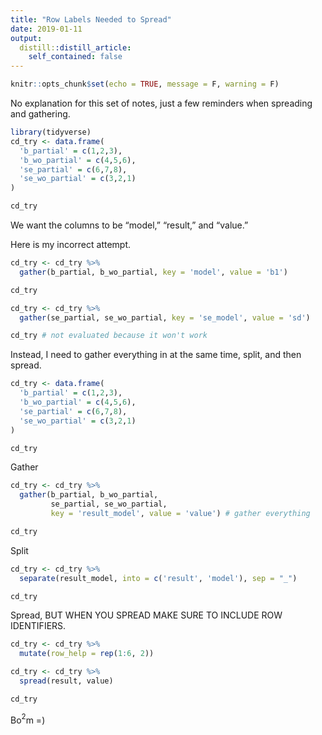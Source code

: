 ```yaml
---
title: "Row Labels Needed to Spread"
date: 2019-01-11
output:
  distill::distill_article:
    self_contained: false
---
```


```r
knitr::opts_chunk$set(echo = TRUE, message = F, warning = F)
```

No explanation for this set of notes, just a few reminders when spreading and gathering.

```r
library(tidyverse)
cd_try <- data.frame(
  'b_partial' = c(1,2,3),
  'b_wo_partial' = c(4,5,6),
  'se_partial' = c(6,7,8),
  'se_wo_partial' = c(3,2,1)
)

cd_try

```

We want the columns to be "model," "result," and "value."

Here is my incorrect attempt.

```r
cd_try <- cd_try %>%
  gather(b_partial, b_wo_partial, key = 'model', value = 'b1') 

cd_try

```

```r

cd_try <- cd_try %>%
  gather(se_partial, se_wo_partial, key = 'se_model', value = 'sd')

cd_try # not evaluated because it won't work
```

Instead, I need to gather everything in at the same time, split, and then spread.

```r
cd_try <- data.frame(
  'b_partial' = c(1,2,3),
  'b_wo_partial' = c(4,5,6),
  'se_partial' = c(6,7,8),
  'se_wo_partial' = c(3,2,1)
)

cd_try
```

Gather

```r
cd_try <- cd_try %>%
  gather(b_partial, b_wo_partial, 
         se_partial, se_wo_partial,
         key = 'result_model', value = 'value') # gather everything

cd_try
```

Split

```r
cd_try <- cd_try %>%
  separate(result_model, into = c('result', 'model'), sep = "_")

cd_try

```

Spread, BUT WHEN YOU SPREAD MAKE SURE TO INCLUDE ROW IDENTIFIERS.

```r
cd_try <- cd_try %>%
  mutate(row_help = rep(1:6, 2))

cd_try <- cd_try %>%
  spread(result, value)

cd_try
```


Bo$^2$m =)


